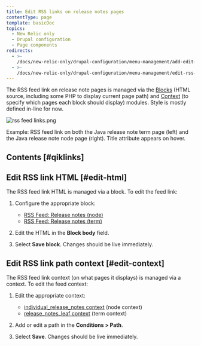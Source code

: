 ```yaml
---
title: Edit RSS links on release notes pages
contentType: page
template: basicDoc
topics:
  - New Relic only
  - Drupal configuration
  - Page components
redirects:
  - >-
    /docs/new-relic-only/drupal-configuration/menu-management/add-edit-rss-links-release-notes-pages/
  - >-
    /docs/new-relic-only/drupal-configuration/menu-management/edit-rss-links-release-notes-pages/
---
```


The RSS feed link on release note pages is managed via the [Blocks](/admin/structure/block) (HTML source, including some PHP to display current page path) and [Context](/admin/structure/context) (to specify which pages each block should display) modules. Style is mostly defined in-line for now.

![rss feed links.png](./images/rss-feed-links.png "rss feed links.png")

Example: RSS feed link on both the Java release note term page (left) and the Java release note node page (right). Title attribute appears on hover.

## Contents [#qiklinks]

## Edit RSS link HTML [#edit-html]

The RSS feed link HTML is managed via a block. To edit the feed link:

1. Configure the appropriate block:

   * [RSS Feed: Release notes (node)](/admin/structure/block/manage/block/71/configure)
   * [RSS Feed: Release notes (term)](/admin/structure/block/manage/block/76/configure)
2. Edit the HTML in the **Block body** field.
3. Select **Save block**. Changes should be live immediately.

## Edit RSS link path context [#edit-context]

The RSS feed link context (on what pages it displays) is managed via a context. To edit the feed context:

1. Edit the appropriate context:

   * [individual_release_notes context](/admin/structure/context/list/individual_release_notes/edit) (node context)
   * [release_notes_leaf context](/admin/structure/context/list/release_notes_leaf/edit) (term context)
2. Add or edit a path in the **Conditions > Path**.
3. Select **Save**. Changes should be live immediately.
